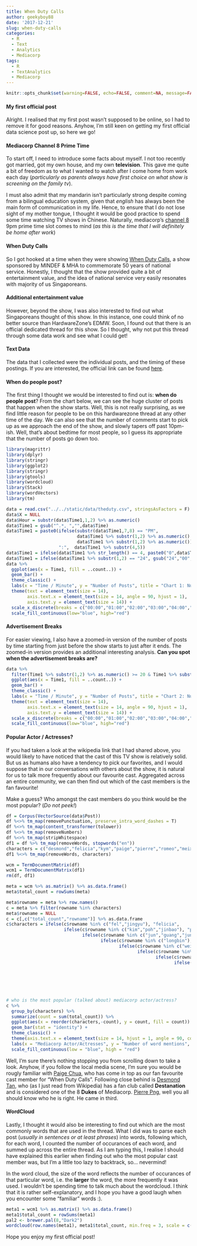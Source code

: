 ```yaml
---
title: When Duty Calls
author: geekyboy88
date: '2017-12-21'
slug: when-duty-calls
categories:
  - R
  - Text
  - Analytics
  - Mediacorp
tags:
  - R
  - TextAnalytics
  - Mediacorp
---
```


```r
knitr::opts_chunk$set(warning=FALSE, echo=FALSE, comment=NA, message=FALSE)
```

#### My first official post

Alright. I realised that my first post wasn't supposed to be online, so I had to remove it for good reasons. Anyhow, I'm still keen on getting my first official data science post up, so here we go!

#### Mediacorp Channel 8 Prime Time

To start off, I need to introduce some facts about myself. I not too recently got married, got my own house, and my own __television__. This gave me quite a bit of freedom as to what I wanted to watch after I come home from work each day (_particularly as parents always have first choice on what show is screening on the family tv_).

I must also admit that my mandarin isn't particularly strong despite coming from a bilingual education system, given that _english_ has always been the main form of communication in my life. Hence, to ensure that I do not lose sight of my mother tongue, I thought it would be good practice to spend some time watching TV shows in Chinese. Naturally, mediacorp's [channel 8](https://tv.toggle.sg/en/channel8/) 9pm prime time slot comes to mind (_as this is the time that I will definitely be home after work_) 

#### When Duty Calls

So I got hooked at a time when they were showing [When Duty Calls](https://video.toggle.sg/en/video/series/when-duty-calls/ep1/520403), a show sponsored by MINDEF & MHA to commemorate 50 years of national service. Honestly, I thought that the show provided quite a bit of entertainment value, and the idea of national service very easily resonates with majority of us Singaporeans. 

#### Additional entertainment value

However, beyond the show, I was also interested to find out what Singaporeans thought of this show. In this instance, one could think of no better source than HardwareZone's EDMW. Soon, I found out that there is an official dedicated thread for this show. So I thought, why not put this thread through some data work and see what I could get!

#### Text Data

The data that I collected were the individual posts, and the timing of these postings. If you are interested, the official link can be found [here](http://forums.hardwarezone.com.sg/tv-mania-animemania-266/mediacorpse-50th-national-service-drama-5571280.html).

#### When do people post?

The first thing I thought we would be interested to find out is: __when do people post__? From the chart below, we can see the huge cluster of posts that happen when the show starts. Well, this is not really surprising, as we find little reason for people to be on this hardwarezone thread at any other time of the day. We can also see that the number of comments start to pick up as we approach the end of the show, and slowly tapers off past 10pm-ish. Well, that's about bedtime for most people, so I guess its appropriate that the number of posts go down too.

```r
library(magrittr)
library(dplyr)
library(stringr)
library(ggplot2)
library(stringr)
library(gtools)
library(wordcloud)
library(Stack)
library(wordVectors)
library(tm)

data = read.csv("../../static/data/theduty.csv", stringsAsFactors = F)
data$X = NULL
data$Hour = substr(data$Time1,1,2) %>% as.numeric()
data$Time1 = gsub("^.*, ","",data$Time)
data$Time1 = paste0(ifelse(substr(data$Time1,7,8) == "PM", 
                           data$Time1 %>% substr(1,2) %>% as.numeric() + 12, 
                           data$Time1 %>% substr(1,2) %>% as.numeric()), 
                    ":",  data$Time1 %>% substr(4,5))
data$Time1 = ifelse(data$Time1 %>% str_length() == 4, paste0("0",data$Time1), data$Time1)
data$Time1 = ifelse(data$Time1 %>% substr(1,2) == "24", gsub("24","00", data$Time1), data$Time1)
data %>% 
  ggplot(aes(x = Time1, fill = ..count..)) +
  geom_bar() +
  theme_classic() +
  labs(x = "Time / Minute", y = "Number of Posts", title = "Chart 1: Number of Posts by Time of the Day") +
  theme(text = element_text(size = 14),
        axis.text.x = element_text(size = 14, angle = 90, hjust = 1),
        axis.text.y = element_text(size = 14)) +
  scale_x_discrete(breaks = c("00:00","01:00","02:00","03:00","04:00","05:00","06:00","07:00","08:00","09:00","10:00","11:00","12:00","13:00","14:00","15:00","16:00","17:00","18:00","19:00","20:00","21:00","22:00","23:00")) +
  scale_fill_continuous(low="blue", high="red")
```

#### Advertisement Breaks

For easier viewing, I also have a zoomed-in version of the number of posts by time starting from just before the show starts to just after it ends. The zoomed-in version provides an additional interesting analysis. __Can you spot when the advertisement breaks are?__

```r
data %>% 
  filter(Time1 %>% substr(1,2) %>% as.numeric() >= 20 & Time1 %>% substr(1,2) %>% as.numeric() <= 22) %>%
  ggplot(aes(x = Time1, fill = ..count..)) +
  geom_bar() +
  theme_classic() +
  labs(x = "Time / Minute", y = "Number of Posts", title = "Chart 2: Number of Posts by Time from 8pm to 11pm") +
  theme(text = element_text(size = 14),
        axis.text.x = element_text(size = 14, angle = 90, hjust = 1),
        axis.text.y = element_text(size = 14)) +
  scale_x_discrete(breaks = c("00:00","01:00","02:00","03:00","04:00","05:00","06:00","07:00","08:00","09:00","10:00","11:00","12:00","13:00","14:00","15:00","16:00","17:00","18:00","19:00","20:00","21:00","22:00","23:00")) +
  scale_fill_continuous(low="blue", high="red")
```

#### Popular Actor / Actresses?

If you had taken a look at the wikipedia link that I had shared above, you would likely to have noticed that the cast of this TV show is relatively solid. But us as humans also have a tendency to pick our favorites, and I would suppose that in our conversations with others about the show, it is natural for us to talk more frequently about our favourite cast. Aggregated across an entire community, we can then find out which of the cast members is the fan favourite!

Make a guess? Who amongst the cast members do you think would be the most popular? (_Do not peek!_)

```r
df = Corpus(VectorSource(data$Post))
df %<>% tm_map(removePunctuation, preserve_intra_word_dashes = T)
df %<>% tm_map(content_transformer(tolower))
df %<>% tm_map(removeNumbers)
df %<>% tm_map(stripWhitespace)
df1 = df %>% tm_map(removeWords, stopwords("en"))
characters = c("desmond","felicia","kym","paige","pierre","romeo","meixin","kim","cloudie","jasmine","poh","longbin","xianfeng","yixuan","zheng","sim","james","weiguo","zgp","fel","jun","guang","shane","richie","pow","koh","junguang","junguangs","jingyu","meiguang","jinbao","yongzheng","yiyun","ge","geping","ping")
df1 %<>% tm_map(removeWords, characters)

wcm = TermDocumentMatrix(df)
wcm1 = TermDocumentMatrix(df1)
rm(df, df1)

meta = wcm %>% as.matrix() %>% as.data.frame()
meta$total_count = rowSums(meta)

meta$rowname = meta %>% row.names()
c = meta %>% filter(rowname %in% characters)
meta$rowname = NULL
c = c[,c("total_count","rowname")] %>% as.data.frame
c$characters = ifelse(c$rowname %in% c("fel","jingyu"), "felicia",
                      ifelse(c$rowname %in% c("kim","poh","jinbao"), "pierre",
                             ifelse(c$rowname %in% c("jun","guang","junguang","junguangs"), "desmond",
                                    ifelse(c$rowname %in% c("longbin"),"romeo",
                                           ifelse(c$rowname %in% c("weiguo","pow"), "shane",
                                                  ifelse(c$rowname %in% c("koh","xianfeng"),"richie",
                                                         ifelse(c$rowname %in% c("zheng","yongzheng","ge","geping","ping"), "zgp",
                                                                ifelse(c$rowname %in% c("yixuan"), "paige",
                                                                       ifelse(c$rowname %in% c("seah"), "james",
                                                                              ifelse(c$rowname %in% c("sim","yiyun","cloudie"), "jasmine",
                                                                                     ifelse(c$rowname %in% c("meiguang"), "kym",
                                                                                            c$rowname)))))))))))


# who is the most popular (talked about) mediacorp actor/actress?
c %>% 
  group_by(characters) %>%
  summarize(count = sum(total_count)) %>%
  ggplot(aes(x = reorder(characters,-count), y = count, fill = count)) +
  geom_bar(stat = "identity") +
  theme_classic() +
  theme(axis.text.x = element_text(size = 14, hjust = 1, angle = 90, colour = "black"), legend.position = "none", text = element_text(size = 14)) +
  labs(x = "Mediacorp Actor/Actresses", y = "Number of word mentions", title = "Chart 3: Number of Name Mentions by Cast-Member") +
  scale_fill_continuous(low = "blue", high = "red")
```

Well, I'm sure there's nothing stopping you from scrolling down to take a look. Anyhow, if you follow the local media scene, I'm sure you would be rougly familiar with [Paige Chua](https://en.wikipedia.org/wiki/Paige_Chua), who has come in top as our fan favourite cast member for "When Duty Calls". Following close behind is [Desmond Tan](https://en.wikipedia.org/wiki/Desmond_Tan/), who (as I just read from Wikipedia) has a fan club called __Destanation__ and is considered one of the 8 __Dukes__ of Mediacorp. [Pierre Png](https://en.wikipedia.org/wiki/Pierre_Png), well you all should know who he is right. He came in third.

#### WordCloud

Lastly, I thought it would also be interesting to find out which are the most commonly words that are used in the thread. What I did was to parse each post (_usually in sentences or at least phrases_) into words, following which, for each word, I counted the number of occurances of each word, and summed up across the entire thread. As I am typing this, I realise I should have explained this earlier when finding out who the most popular cast member was, but I'm a little too lazy to backtrack, so... nevermind!

In the word cloud, the size of the word reflects the number of occurances of that particular word, i.e. the __larger__ the word, the more frequently it was used. I wouldn't be spending time to talk much about the wordcloud. I think that it is rather self-explanatory, and I hope you have a good laugh when you encounter some "familiar" words :).

```r
meta1 = wcm1 %>% as.matrix() %>% as.data.frame()
meta1$total_count = rowSums(meta1)
pal2 <- brewer.pal(8,"Dark2")
wordcloud(row.names(meta1), meta1$total_count, min.freq = 3, scale = c(8,.2),max.words = 100, random.order = F, random.color = FALSE, colors= pal2, fixed.asp = F, rot.per = 0)
```

Hope you enjoy my first official post!




